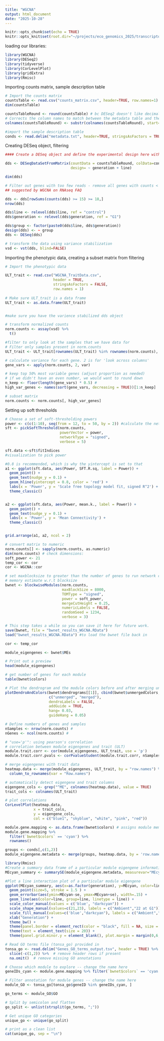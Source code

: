 ```yaml
---
title: "WGCNA"
output: html_document
date: "2025-10-28"
---
```


```r

knitr::opts_chunk$set(echo = TRUE)
knitr::opts_knit$set(root.dir="~/projects/eco_genomics_2025/transcriptomics/mydata")

```

loading our libraries:
```r
library(WGCNA)
library(DESeq2)
library(tidyverse)
library(CorLevelPlot)
library(gridExtra) 
library(Rmisc)
```

Importing counts matrix, sample description table
```r
# Import the counts matrix
countsTable <- read.csv("counts_matrix.csv", header=TRUE, row.names=1)
dim(countsTable)

countsTableRound <- round(countsTable) # bc DESeq2 doesn't like decimals (and Salmon outputs data with decimals)
# Corrects the column names to match between the metadata table and the counts matrix.
colnames(countsTableRound) <- substr(colnames(countsTableRound), start=1, stop = 4)

#import the sample description table
conds <- read.delim("metadata.txt", header=TRUE, stringsAsFactors = TRUE, row.names=1)

```

Creating DESeq object, filtering
```r
#### Create a DESeq object and define the experimental design here with the tilda

dds <- DESeqDataSetFromMatrix(countData = countsTableRound, colData=conds, 
                              design= ~ generation + line)

dim(dds)

# Filter out genes with too few reads - remove all genes with counts < 15 in more than 75% of 24 samples, so 18)
## suggested by WGCNA on RNAseq FAQ

dds <- dds[rowSums(counts(dds) >= 15) >= 18,]
nrow(dds) 

dds$line <- relevel(dds$line, ref = "control")
dds$generation <- relevel(dds$generation, ref = "G1")

dds$group <- factor(paste0(dds$line, dds$generation))
design(dds) <- ~ group
dds <- DESeq(dds)

# transform the data using variance stabilization
vsd <- vst(dds, blind=FALSE)
```


Importing the phenotypic data, creating a subset matrix from filtering
```r
# Import the phenotypic data 

ULT_trait <- read.csv("WGCNA_TraitData.csv", 
                      header = TRUE, 
                      stringsAsFactors = FALSE,
                      row.names = 1)
                      
# Make sure ULT_trait is a data frame
ULT_trait <- as.data.frame(ULT_trait)


#make sure you have the varience stabilized dds object 

# transform normalized counts
norm.counts <- assay(vsd) %>% 
  t()

#filter to only look at the samples that we have data for 
# Filter only samples present in norm.counts
ULT_trait <- ULT_trait[rownames(ULT_trait) %in% rownames(norm.counts), , drop = FALSE]

# calculate variance for each gene. 2 is for 'look across columns'
gene_vars <- apply(norm.counts, 2, var)

# keep top 50% most variable genes (adjust proportion as needed)
# if we didn't have an even number, we would want to round down
n_keep <- floor(length(gene_vars) * 0.5) #
high_var_genes <- names(sort(gene_vars, decreasing = TRUE))[1:n_keep]

# subset matrix
norm.counts <- norm.counts[, high_var_genes]
```


Setting up soft thresholds
```r
# Choose a set of soft-thresholding powers
power <- c(c(1:10), seq(from = 12, to = 50, by = 2)) #calculate the networks by a variety of powers
sft <- pickSoftThreshold(norm.counts, 
                         powerVector = power,
                         networkType = "signed",
                         verbose = 5)

sft.data <-sft$fitIndices
#visualization to pick power

#0.8 is recommended, which is why the yintercept is set to that
a1 <- ggplot(sft.data, aes(Power, SFT.R.sq, label = Power)) +
  geom_point() +
  geom_text(nudge_y = 0.1) +
  geom_hline(yintercept = 0.8, color = 'red') +
  labs(x = 'Power', y = 'Scale free topology model fit, signed R^2') +
  theme_classic()


a2 <- ggplot(sft.data, aes(Power, mean.k., label = Power)) +
  geom_point() +
  geom_text(nudge_y = 0.1) +
  labs(x = 'Power', y = 'Mean Connectivity') +
  theme_classic()


grid.arrange(a1, a2, ncol = 2)
```
```r
# convert matrix to numeric
norm.counts[] <- sapply(norm.counts, as.numeric)
dim(norm.counts) # check dimensions: 
soft_power <- 21
temp_cor <- cor
cor <- WGCNA::cor

# set maxblocksize to greater than the number of genes to run network construction all at once
# memory estimate w.r.t blocksize
bwnet <- blockwiseModules(norm.counts,
                          maxBlockSize = 8000,
                          TOMType = "signed",
                          power = soft_power,
                          mergeCutHeight = 0.25,
                          numericLabels = FALSE,
                          randomSeed = 1234,
                          verbose = 3)

# This step takes a while so you can save it here for future work.
save(bwnet, file = "bwnet_results_WGCNA.RData")
load("bwnet_results_WGCNA.RData") #to load the bwnet file back in 

cor <- temp_cor
```

```r
module_eigengenes <- bwnet$MEs

# Print out a preview
head(module_eigengenes)

# get number of genes for each module
table(bwnet$colors)

# Plot the dendrogram and the module colors before and after merging underneath
plotDendroAndColors(bwnet$dendrograms[[1]], cbind(bwnet$unmergedColors, bwnet$colors),
                    c("unmerged", "merged"),
                    dendroLabels = FALSE,
                    addGuide = TRUE,
                    hang= 0.03,
                    guideHang = 0.05)
```

```r
# Define numbers of genes and samples
nSamples <- nrow(norm.counts) #
nGenes <- ncol(norm.counts) #

# "use='p'": using pearson's correlation
# correlation between module eigengenes and trait (ULT)
module.trait.corr <- cor(module_eigengenes, ULT_trait, use = 'p')
module.trait.corr.pvals <- corPvalueStudent(module.trait.corr, nSamples)

# merge eigengenes with trait data
heatmap.data <- merge(module_eigengenes, ULT_trait, by = "row.names") %>%
  column_to_rownames(var = "Row.names")

# automatically detect eigengene and trait columns
eigengene_cols <- grep("^ME", colnames(heatmap.data), value = TRUE)
trait_cols <- colnames(ULT_trait)

# plot correlations
CorLevelPlot(heatmap.data,
             x = trait_cols,
             y = eigengene_cols,
             col = c("blue1", "skyblue", "white", "pink", "red"))
```




```r
module.gene.mapping <- as.data.frame(bwnet$colors) # assigns module membership to each gene
module.gene.mapping %>% 
  filter(`bwnet$colors` == 'cyan') %>% 
  rownames()

groups <- conds[,c(1,2)]
module_eigengene.metadata <- merge(groups, heatmap.data, by = 'row.names')

library(Rmisc)
#Create a summary data frame of a particular module eigengene information
MEcyan_summary <- summarySE(module_eigengene.metadata, measurevar="MEcyan", groupvars=c("generation","line"))

#Plot a line interaction plot of a particular module eigengene
ggplot(MEcyan_summary, aes(x=as.factor(generation), y=MEcyan, color=line, fill = line, shape = line)) +
  geom_point(size=5, stroke = 1.5 ) +
  geom_errorbar(aes(ymin=MEcyan-se, ymax=MEcyan+se), width=.15) +
  geom_line(aes(color=line, group=line, linetype = line)) +
  scale_color_manual(values = c('blue', "darkcyan")) +
  scale_shape_manual(values=c(21,23), labels = c("Ambient","22 at G1"))+
  scale_fill_manual(values=c('blue',"darkcyan"), labels = c("Ambient","22 at G1"))+
  xlab("Generation") +
  theme_bw() +
  theme(panel.border = element_rect(color = "black", fill = NA, size = 4))+
  theme(text = element_text(size = 20)) +
  theme(panel.grid.minor.y = element_blank(), plot.margin = margin(0,6,0,6))
```
```r
# Read GO terms file (tonsa_go) provided in 
tonsa_go <- read.delim("Genes_GO_terms_output.tsv", header = TRUE) %>%
  slice(-c(1,2)) %>%  # remove header rows if present
  na.omit()  # remove missing GO annotations

# Choose which module to explore -- change the name here
geneIDs_cyan <- module.gene.mapping %>% filter(`bwnet$colors` == 'cyan') %>% rownames()

# Filter annotation for module genes -- change the name here
module_GO <- tonsa_go[tonsa_go$geneID %in% geneIDs_cyan, ]

go_terms <- module_GO$GO

# Split by semicolon and flatten
go_split <- unlist(strsplit(go_terms, ";"))

# Get unique GO categories
unique_go <- unique(go_split)

# print as a clean list
cat(unique_go, sep = "\n")
```




